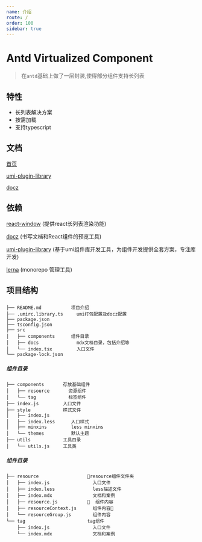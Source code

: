 ```yaml
---
name: 介绍
route: /
order: 100
sidebar: true
---
```


# Antd Virtualized Component
> 在`antd`基础上做了一层封装,使得部分组件支持长列表


## 特性
* 长列表解决方案
* 按需加载
* 支持typescript



## 文档
[首页](https://github.com/Francecil/antd-virtualized)

[umi-plugin-library](https://umijs.github.io/umi-plugin-library/#/)

[docz](https://www.docz.site/docs/project-configuration)

## 依赖
[react-window](https://github.com/bvaughn/react-window) (提供react长列表渲染功能)

[docz](https://github.com/pedronauck/docz) (书写文档和React组件的预览工具)

[umi-plugin-library](https://github.com/umijs/umi-plugin-library) (基于umi组件库开发工具，为组件开发提供全套方案，专注库开发)

[lerna](https://github.com/lerna/lerna) (monorepo 管理工具)


## 项目结构

##### 
  ```
  ├── README.md           项目介绍
  ├── .umirc.library.ts     umi打包配置及docz配置
  ├── package.json
  ├── tsconfig.json
  ├── src               
  │   ├── components      组件目录
  │   ├── docs              mdx文档目录，包括介绍等
  │   └── index.tsx         入口文件 
  └── package-lock.json
  ```

##### 组件目录

  ```
  ├── components       存放基础组件
  │   ├── resource       资源组件
  │   └── tag            标签组件
  ├── index.js         入口文件
  ├── style            样式文件
  │   ├── index.js
  │   ├── index.less      入口样式
  │   ├── minxins         less minxins
  │   └── themes          默认主题
  ├── utils            工具目录
  │   └── utils.js     工具类
  ```

##### 组件目录

```
├── resource                  resource组件文件夹
│   ├── index.js                入口文件
│   ├── index.less              less描述文件
│   ├── index.mdx               文档和案例
│   ├── resource.js             组件内容
│   ├── resourceContext.js      组件内容
│   └── resourceGroup.js        组件内容
└── tag                       tag组件
    ├── index.js                入口文件
    └── index.mdx               文档和案例
```
